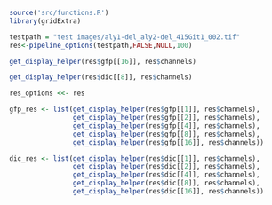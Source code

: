 ```r
source('src/functions.R')
library(gridExtra)
```

```r
testpath = "test images/aly1-del_aly2-del_415Git1_002.tif"
res<-pipeline_options(testpath,FALSE,NULL,100)
```

```r
get_display_helper(res$gfp[[16]], res$channels)
```

```r
get_display_helper(res$dic[[8]], res$channels)
```
```r
res_options <<- res
```


```r
gfp_res <- list(get_display_helper(res$gfp[[1]], res$channels),
                get_display_helper(res$gfp[[2]], res$channels),
                get_display_helper(res$gfp[[4]], res$channels),
                get_display_helper(res$gfp[[8]], res$channels),
                get_display_helper(res$gfp[[16]], res$channels))
```





```r
dic_res <- list(get_display_helper(res$dic[[1]], res$channels),
                get_display_helper(res$dic[[2]], res$channels),
                get_display_helper(res$dic[[4]], res$channels),
                get_display_helper(res$dic[[8]], res$channels),
                get_display_helper(res$dic[[16]], res$channels))
```






























